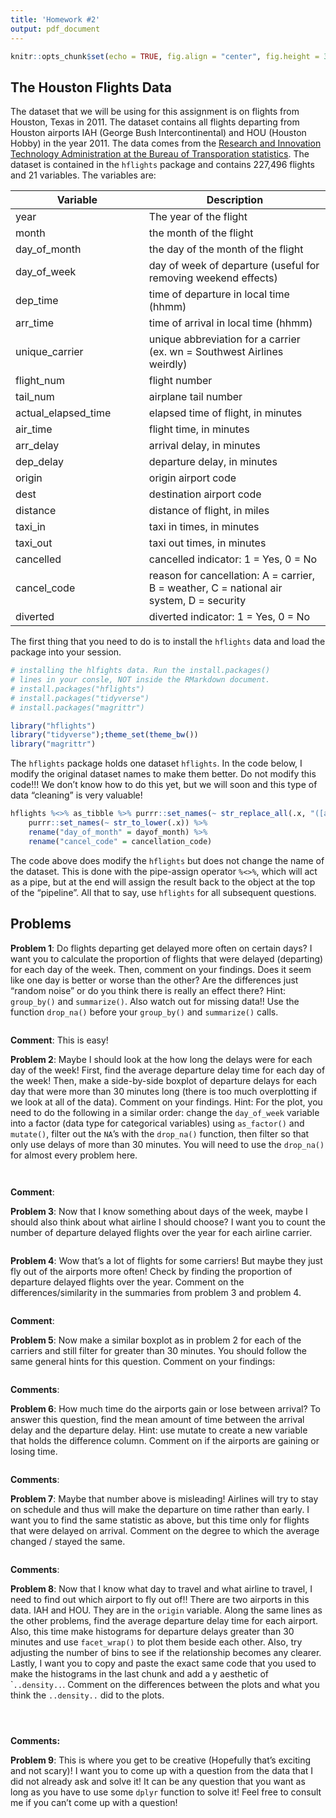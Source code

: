 ```yaml
---
title: 'Homework #2'
output: pdf_document
---
```


```r
knitr::opts_chunk$set(echo = TRUE, fig.align = "center", fig.height = 3, fig.width = 5)
```


## The Houston Flights Data

The dataset that we will be using for this assignment is on flights from Houston, Texas in 2011. The dataset contains all flights departing from Houston airports IAH (George Bush Intercontinental) and HOU (Houston Hobby) in the year 2011. The data comes from the [Research and Innovation Technology Administration at the Bureau of Transporation statistics](http://www.transtats.bts.gov/DatabaseInfo.asp?DB_ID=120&Link=0). The dataset is contained in the `hflights` package and contains 227,496 flights and 21 variables. The variables are: 

Variable | Description
---------|------------
year     | The year of the flight 
month | the month of the flight
day_of_month | the day of the month of the flight
day_of_week | day of week of departure (useful for removing weekend effects)
dep_time | time of departure in local time (hhmm)
arr_time | time of arrival in local time (hhmm)
unique_carrier | unique abbreviation for a carrier (ex. wn = Southwest Airlines weirdly)
flight_num | flight number
tail_num | airplane tail number
actual_elapsed_time | elapsed time of flight, in minutes
air_time | flight time, in minutes
arr_delay | arrival delay, in minutes
dep_delay | departure delay, in minutes
origin | origin airport code
dest | destination airport code
distance | distance of flight, in miles
taxi_in | taxi in times, in minutes
taxi_out | taxi out times, in minutes
cancelled | cancelled indicator: 1 = Yes, 0 = No
cancel_code | reason for cancellation: A = carrier, B = weather, C = national air system, D = security
diverted | diverted indicator: 1 = Yes, 0 = No


The first thing that you need to do is to install the `hflights` data and load the package into your session.

```r
# installing the hlfights data. Run the install.packages()
# lines in your consle, NOT inside the RMarkdown document. 
# install.packages("hflights")
# install.packages("tidyverse")
# install.packages("magrittr")

library("hflights")
library("tidyverse");theme_set(theme_bw())
library("magrittr")
```

The `hflights` package holds one dataset `hflights`. In the code below, I modify the original dataset names to make them better. Do not modify this code!!! We don't know how to do this yet, but we will soon and this type of data "cleaning" is very valuable!
```r
hflights %<>% as_tibble %>% purrr::set_names(~ str_replace_all(.x, "([a-z])([A-Z])", "\\1_\\2")) %>% 
    purrr::set_names(~ str_to_lower(.x)) %>% 
    rename("day_of_month" = dayof_month) %>% 
    rename("cancel_code" = cancellation_code)
```

The code above does modify the `hflights` but does not change the name of the dataset. This is done with the pipe-assign operator `%<>%`, which will act as a pipe, but at the end will assign the result back to the object at the top of the "pipeline". All that to say, use `hflights` for all subsequent questions. 

## Problems

__Problem 1__: Do flights departing get delayed more often on certain days? I want you to calculate the proportion of flights that were delayed (departing) for each day of the week. Then, comment on your findings. Does it seem like one day is better or worse than the other? Are the differences just "random noise" or do you think there is really an effect there? Hint: `group_by()` and `summarize()`. Also watch out for missing data!! Use the function `drop_na()` before your `group_by()` and `summarize()` calls.

```r

```

__Comment__: This is easy!

__Problem 2__: Maybe I should look at the how long the delays were for each day of the week! First, find the average departure delay time for each day of the week! Then, make a side-by-side boxplot of departure delays for each day that were more than 30 minutes long (there is too much overplotting if we look at all of the data). Comment on your findings. Hint: For the plot, you need to do the following in a similar order: change the `day_of_week` variable into a factor (data type for categorical variables) using `as_factor()` and `mutate()`, filter out the `NA`'s with the `drop_na()` function, then filter so that only use delays of more than 30 minutes. You will need to use the `drop_na()` for almost every problem here.

```r

```

```r

```

__Comment__:

__Problem 3__: Now that I know something about days of the week, maybe I should also think about what airline I should choose? I want you to count the number of departure delayed flights over the year for each airline carrier.

```r

```

__Problem 4__: Wow that's a lot of flights for some carriers! But maybe they just fly out of the airports more often! Check by finding the proportion of departure delayed flights over the year. Comment on the differences/similarity in the summaries from problem 3 and problem 4.

```r

```

__Comment__: 

__Problem 5__: Now make a similar boxplot as in problem 2 for each of the carriers and still filter for greater than 30 minutes. You should follow the same general hints for this question. Comment on your findings:

```r

```

__Comments__:

__Problem 6__: How much time do the airports gain or lose between arrival? To answer this question, find the mean amount of time between the arrival delay and the departure delay. Hint: use mutate to create a new variable that holds the difference column. Comment on if the airports are gaining or losing time.

```r

```

__Comments__:

__Problem 7__: Maybe that number above is misleading! Airlines will try to stay on schedule and thus will make the departure on time rather than early. I want you to find the same statistic as above, but this time only for flights that were delayed on arrival. Comment on the degree to which the average changed / stayed the same.

```r

```

__Comments__:


__Problem 8__: Now that I know what day to travel and what airline to travel, I need to find out which airport to fly out of!! There are two airports in this data. IAH and HOU. They are in the `origin` variable. Along the same lines as the other problems, find the average departure delay time for each airport. Also, this time make histograms for departure delays greater than 30 minutes and use `facet_wrap()` to plot them beside each other. Also, try adjusting the number of bins to see if the relationship becomes any clearer. Lastly, I want you to copy and paste the exact same code that you used to make the histograms in the last chunk and add a y aesthetic of ``..density..`. Comment on the differences between the plots and what you think the `..density..` did to the plots.

```r

```

```r

```

```r

```

__Comments:__


__Problem 9__: This is where you get to be creative (Hopefully that's exciting and not scary)! I want you to come up with a question from the data that I did not already ask and solve it! It can be any question that you want as long as you have to use some `dplyr` function to solve it! Feel free to consult me if you can't come up with a question!

```r

```



